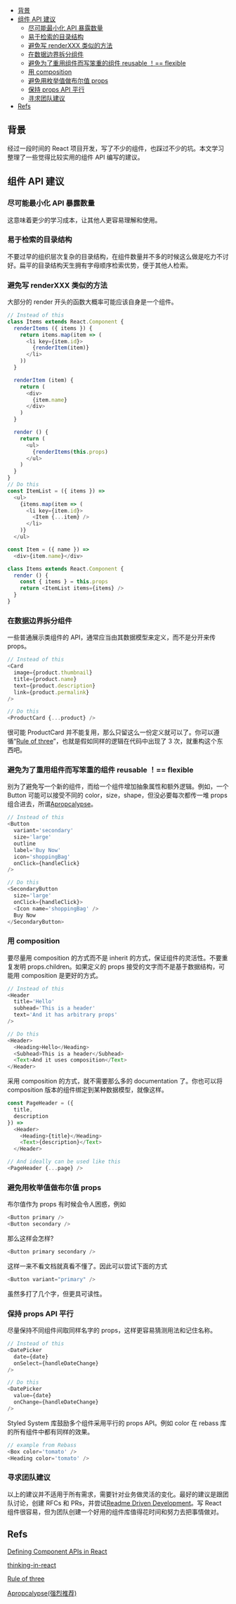 - [背景](#背景)
- [组件 API 建议](#组件-api-建议)
  - [尽可能最小化 API 暴露数量](#尽可能最小化-api-暴露数量)
  - [易于检索的目录结构](#易于检索的目录结构)
  - [避免写 renderXXX 类似的方法](#避免写-renderxxx-类似的方法)
  - [在数据边界拆分组件](#在数据边界拆分组件)
  - [避免为了重用组件而写笨重的组件 reusable ！== flexible](#避免为了重用组件而写笨重的组件-reusable--flexible)
  - [用 composition](#用-composition)
  - [避免用枚举值做布尔值 props](#避免用枚举值做布尔值-props)
  - [保持 props API 平行](#保持-props-api-平行)
  - [寻求团队建议](#寻求团队建议)
- [Refs](#refs)

## 背景

经过一段时间的 React 项目开发，写了不少的组件，也踩过不少的坑。本文学习整理了一些觉得比较实用的组件 API 编写的建议。

## 组件 API 建议

### 尽可能最小化 API 暴露数量

这意味着更少的学习成本，让其他人更容易理解和使用。

### 易于检索的目录结构

不要过早的组织层次复杂的目录结构，在组件数量并不多的时候这么做是吃力不讨好。扁平的目录结构天生拥有字母顺序检索优势，便于其他人检索。

### 避免写 renderXXX 类似的方法

大部分的 render 开头的函数大概率可能应该自身是一个组件。

```typescript
// Instead of this
class Items extends React.Component {
  renderItems ({ items }) {
    return items.map(item => (
      <li key={item.id}>
        {renderItem(item)}
      </li>
    ))
  }

  renderItem (item) {
    return (
      <div>
        {item.name}
      </div>
    )
  }

  render () {
    return (
      <ul>
        {renderItems(this.props)
      </ul>
    )
  }
}
// Do this
const ItemList = ({ items }) =>
  <ul>
    {items.map(item => (
      <li key={item.id}>
        <Item {...item} />
      </li>
    )}
  </ul>

const Item = ({ name }) =>
  <div>{item.name}</div>

class Items extends React.Component {
  render () {
    const { items } = this.props
    return <ItemList items={items} />
  }
}
```

### 在数据边界拆分组件

一些普通展示类组件的 API，通常应当由其数据模型来定义，而不是分开来传 props。

```typescript
// Instead of this
<Card
  image={product.thumbnail}
  title={product.name}
  text={product.description}
  link={product.permalink}
/>

// Do this
<ProductCard {...product} />
```

很可能 ProductCard 并不能复用，那么只留这么一份定义就可以了。你可以遵循“[Rule of three](<https://en.wikipedia.org/wiki/Rule_of_three_(computer_programming)>)”，也就是假如同样的逻辑在代码中出现了 3 次，就重构这个东西吧。

### 避免为了重用组件而写笨重的组件 reusable ！== flexible

别为了避免写一个新的组件，而给一个组件增加抽象属性和额外逻辑。例如，一个 Button 可能可以接受不同的 color，size，shape，但没必要每次都传一堆 props 组合进去，所谓[Apropcalypse](https://speakerdeck.com/jenncreighton/the-how-and-why-of-flexible-react-components-289aa486-464a-4dea-b89a-6f92d0af6606)。

```typescript
// Instead of this
<Button
  variant='secondary'
  size='large'
  outline
  label='Buy Now'
  icon='shoppingBag'
  onClick={handleClick}
/>

// Do this
<SecondaryButton
  size='large'
  onClick={handleClick}>
  <Icon name='shoppingBag' />
  Buy Now
</SecondaryButton>
```

### 用 composition

要尽量用 composition 的方式而不是 inherit 的方式，保证组件的灵活性。不要重复发明 props.children。如果定义的 props 接受的文字而不是基于数据结构，可能用 composition 是更好的方式。

```typescript
// Instead of this
<Header
  title='Hello'
  subhead='This is a header'
  text='And it has arbitrary props'
/>

// Do this
<Header>
  <Heading>Hello</Heading>
  <Subhead>This is a header</Subhead>
  <Text>And it uses composition</Text>
</Header>
```

采用 composition 的方式，就不需要那么多的 documentation 了。你也可以将 composition 版本的组件绑定到某种数据模型，就像这样。

```typescript
const PageHeader = ({
  title,
  description
}) =>
  <Header>
    <Heading>{title}</Heading>
    <Text>{description}</Text>
  </Header>

// And ideally can be used like this
<PageHeader {...page} />
```

### 避免用枚举值做布尔值 props

布尔值作为 props 有时候会令人困惑，例如

```typescript
<Button primary />
<Button secondary />
```

那么这样会怎样?

```typescript
<Button primary secondary />
```

这样一来不看文档就真看不懂了。因此可以尝试下面的方式

```typescript
<Button variant="primary" />
```

虽然多打了几个字，但更具可读性。

### 保持 props API 平行

尽量保持不同组件间取同样名字的 props，这样更容易猜测用法和记住名称。

```typescript
// Instead of this
<DatePicker
  date={date}
  onSelect={handleDateChange}
/>

// Do this
<DatePicker
  value={date}
  onChange={handleDateChange}
/>

```

Styled System 库鼓励多个组件采用平行的 props API。例如 color 在 rebass 库的所有组件中都有同样的效果。

```typescript
// example from Rebass
<Box color='tomato' />
<Heading color='tomato' />

```

### 寻求团队建议

以上的建议并不适用于所有需求，需要针对业务做灵活的变化。最好的建议是跟团队讨论，创建 RFCs 和 PRs，并尝试[Readme Driven Development](https://ponyfoo.com/articles/readme-driven-development)。写 React 组件很容易，但为团队创建一个好用的组件库值得花时间和努力去把事情做对。

## Refs

[Defining Component APIs in React](https://jxnblk.com/blog/defining-component-apis-in-react/)

[thinking-in-react](https://reactjs.org/docs/thinking-in-react.html)

[Rule of three](<https://en.wikipedia.org/wiki/Rule_of_three_(computer_programming)>)

[Apropcalypse(强烈推荐)](https://speakerdeck.com/jenncreighton/the-how-and-why-of-flexible-react-components-289aa486-464a-4dea-b89a-6f92d0af6606)
